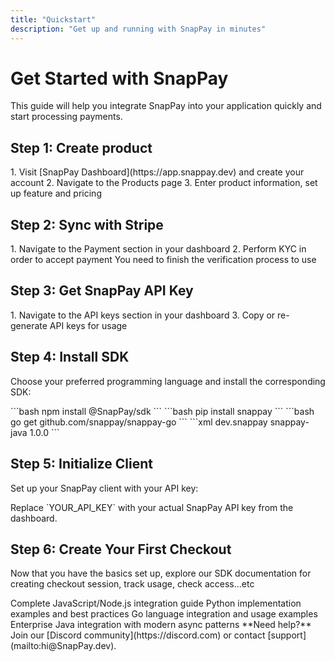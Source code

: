 ```yaml
---
title: "Quickstart"
description: "Get up and running with SnapPay in minutes"
---
```


# Get Started with SnapPay

This guide will help you integrate SnapPay into your application quickly and start processing payments.

## Step 1: Create product

<AccordionGroup>
  <Accordion icon="key" title="Create your SnapPay account">
    1. Visit [SnapPay Dashboard](https://app.snappay.dev) and create your account
    2. Navigate to the Products page
    3. Enter product information, set up feature and pricing
  </Accordion>
</AccordionGroup>


## Step 2: Sync with Stripe

<AccordionGroup>
  <Accordion icon="key" title="Syncing">
    1. Navigate to the Payment section in your dashboard
    2. Perform KYC in order to accept payment
  </Accordion>
</AccordionGroup>
<Note>
  You need to finish the verification process to use
</Note>

## Step 3: Get SnapPay API Key

<AccordionGroup>
  <Accordion icon="key" title="Get API key">
    1. Navigate to the API keys section in your dashboard
    3. Copy or re-generate API keys for usage
  </Accordion>
</AccordionGroup>

## Step 4: Install SDK

Choose your preferred programming language and install the corresponding SDK:

<AccordionGroup>
  <Accordion icon="code" title="JavaScript/Node.js">
    ```bash
    npm install @SnapPay/sdk
    ```
  </Accordion>
  <Accordion icon="code" title="Python">
    ```bash
    pip install snappay
    ```
  </Accordion>
  <Accordion icon="code" title="Go">
    ```bash
    go get github.com/snappay/snappay-go
    ```
  </Accordion>
  <Accordion icon="code" title="Java">
    ```xml
    <dependency>
        <groupId>dev.snappay</groupId>
        <artifactId>snappay-java</artifactId>
        <version>1.0.0</version>
    </dependency>
    ```
  </Accordion>
</AccordionGroup>

## Step 5: Initialize Client

Set up your SnapPay client with your API key:

<Note>
  Replace `YOUR_API_KEY` with your actual SnapPay API key from the dashboard.
</Note>

## Step 6: Create Your First Checkout

Now that you have the basics set up, explore our SDK documentation for creating checkout session, track usage, check access...etc

<CardGroup cols={2}>
  <Card title="JavaScript SDK" icon="js" href="/sdk/javascript">
    Complete JavaScript/Node.js integration guide
  </Card>

  <Card title="Python SDK" icon="python" href="/sdk/python">
    Python implementation examples and best practices
  </Card>

  <Card title="Go SDK" icon="golang" href="/sdk/go">
    Go language integration and usage examples
  </Card>

  <Card title="Java SDK" icon="java" href="/sdk/java">
    Enterprise Java integration with modern async patterns
  </Card>
</CardGroup>

<Tip>
  **Need help?** Join our [Discord community](https://discord.com) or contact [support](mailto:hi@SnapPay.dev).
</Tip>
